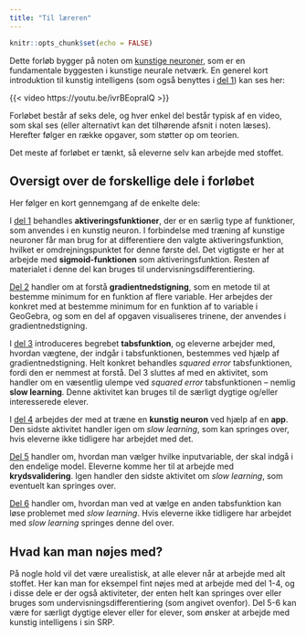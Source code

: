 ```yaml
---
title: "Til læreren"
---
```



```r
knitr::opts_chunk$set(echo = FALSE)
```

Dette forløb bygger på noten om [kunstige neuroner](../../materialer/kunstige_neuroner/kunstige_neuroner.qmd), som er en fundamentale byggesten i kunstige neurale netværk. En generel kort introduktion til kunstig intelligens (som også benyttes i [del 1](neurale_net_del1.qmd)) kan ses her:

{{< video https://youtu.be/ivrBEopralQ >}}


Forløbet består af seks dele, og hver enkel del består typisk af en video, som skal ses (eller alternativt kan det tilhørende afsnit i noten læses). Herefter følger en række opgaver, som støtter op om teorien.

Det meste af forløbet er tænkt, så eleverne selv kan arbejde med stoffet. 

## Oversigt over de forskellige dele i forløbet

Her følger en kort gennemgang af de enkelte dele:

I [del 1](neurale_net_del1.qmd) behandles **aktiveringsfunktioner**, der er en særlig type af funktioner, som anvendes i en kunstig neuron. I forbindelse med træning af kunstige neuroner får man brug for at differentiere den valgte aktiveringsfunktion, hvilket er omdrejningspunktet for denne første del. Det vigtigste er her at arbejde med **sigmoid-funktionen** som aktiveringsfunktion. Resten af materialet i denne del kan bruges til undervisningsdifferentiering.

[Del 2](neurale_net_del2.qmd) handler om at forstå **gradientnedstigning**, som en metode til at bestemme minimum for en funktion af flere variable. Her arbejdes der konkret med at bestemme minimum for en funktion af to variable i GeoGebra, og som en del af opgaven visualiseres trinene, der anvendes i gradientnedstigning. 

I [del 3](neurale_net_del3.qmd) introduceres begrebet **tabsfunktion**, og eleverne arbejder med, hvordan vægtene, der indgår i tabsfunktionen, bestemmes ved hjælp af gradientnedstigning. Helt konkret behandles *squared error* tabsfunktionen, fordi den er nemmest at forstå. Del 3 sluttes af med en aktivitet, som handler om en væsentlig ulempe ved *squared error* tabsfunktionen -- nemlig **slow learning**. Denne aktivitet kan bruges til de særligt dygtige og/eller interesserede elever.

I [del 4](neurale_net_del4.qmd) arbejdes der med at træne en **kunstig neuron** ved hjælp af en **app**. Den sidste aktivitet handler igen om *slow learning*, som kan springes over, hvis eleverne ikke tidligere har arbejdet med det. 

[Del 5](neurale_net_del5.qmd) handler om, hvordan man vælger hvilke inputvariable, der skal indgå i den endelige model. Eleverne komme her til at arbejde med **krydsvalidering**. Igen handler den sidste aktivitet om *slow learning*, som eventuelt kan springes over.

[Del 6](neurale_net_del6.qmd) handler om, hvordan man ved at vælge en anden tabsfunktion kan løse problemet med *slow learning*. Hvis eleverne ikke tidligere har arbejdet med *slow learning* springes denne del over.

## Hvad kan man nøjes med?

På nogle hold vil det være urealistisk, at alle elever når at arbejde med alt stoffet. Her kan man for eksempel fint nøjes med at arbejde med del 1-4, og i disse dele er der også aktiviteter, der enten helt kan springes over eller bruges som undervisningsdifferentiering (som angivet ovenfor). Del 5-6 kan være for særligt dygtige elever eller for elever, som ønsker at arbejde med kunstig intelligens i sin SRP. 